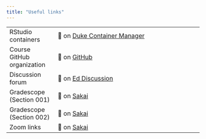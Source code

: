 ```yaml
---
title: "Useful links"
---
```


|                            |                                                                                                                                  |
|------------------|------------------------------------------------------|
| RStudio containers         | 🔗 on [Duke Container Manager](https://cmgr.oit.duke.edu/containers)                                                             |
| Course GitHub organization | 🔗 on [GitHub](https://github.com/sta210-fa22)                                                                                   |
| Discussion forum           | 🔗 on [Ed Discussion](https://edstem.org/us/courses/26900/discussion/)                                                           |
| Gradescope (Section 001)   | 🔗 on [Sakai](https://sakai.duke.edu/portal/site/539329c2-8893-4f4a-82b1-ebebc1cf2a45/page/03b9bd7b-d226-40d6-b747-fd1536bd09bf) |
| Gradescope (Section 002)   | 🔗 on [Sakai](https://sakai.duke.edu/portal/site/8644d884-07c5-485c-bd1e-06c6c229f7de/page/5c3b941e-c292-4851-926f-99799b468130) |
| Zoom links                 | 🔗 on [Sakai](https://sakai.duke.edu/portal/site/e6f58eb4-029a-4130-bfa3-e5555d967a43/page/a7f0564b-6ce0-4606-ae2d-4de1c8b9ba58) |

